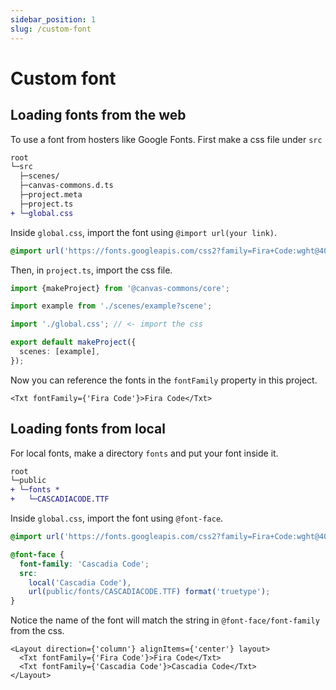 ```yaml
---
sidebar_position: 1
slug: /custom-font
---
```


# Custom font

## Loading fonts from the web

To use a font from hosters like Google Fonts. First make a css file under `src`

```diff
root
└─src
  ├─scenes/
  ├─canvas-commons.d.ts
  ├─project.meta
  ├─project.ts
+ └─global.css
```

Inside `global.css`, import the font using `@import url(your link)`.

```css
@import url('https://fonts.googleapis.com/css2?family=Fira+Code:wght@400;700&display=swap');
```

Then, in `project.ts`, import the css file.

```ts
import {makeProject} from '@canvas-commons/core';

import example from './scenes/example?scene';

import './global.css'; // <- import the css

export default makeProject({
  scenes: [example],
});
```

Now you can reference the fonts in the `fontFamily` property in this project.

```tsx
<Txt fontFamily={'Fira Code'}>Fira Code</Txt>
```

## Loading fonts from local

For local fonts, make a directory `fonts` and put your font inside it.

```diff
root
└─public
+ └─fonts *
+   └─CASCADIACODE.TTF
```

Inside `global.css`, import the font using `@font-face`.

```css
@import url('https://fonts.googleapis.com/css2?family=Fira+Code:wght@400;700&display=swap');

@font-face {
  font-family: 'Cascadia Code';
  src:
    local('Cascadia Code'),
    url(public/fonts/CASCADIACODE.TTF) format('truetype');
}
```

Notice the name of the font will match the string in `@font-face/font-family`
from the css.

```tsx
<Layout direction={'column'} alignItems={'center'} layout>
  <Txt fontFamily={'Fira Code'}>Fira Code</Txt>
  <Txt fontFamily={'Cascadia Code'}>Cascadia Code</Txt>
</Layout>
```
